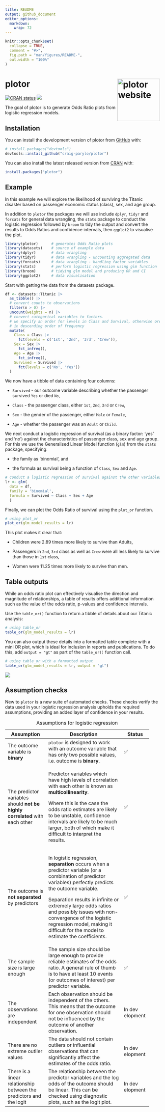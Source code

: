 ```yaml
---
title: README
output: github_document
editor_options: 
  markdown: 
    wrap: 72
---
```


<!-- README.md is generated from README.Rmd. Please edit that file -->

```r
knitr::opts_chunk$set(
  collapse = TRUE,
  comment = "#>",
  fig.path = "man/figures/README-",
  out.width = "100%"
)
```

# plotor <a href="https://craig-parylo.github.io/plotor/"><img src="man/figures/logo.png" alt="plotor website" align="right" height="138"/></a>

<!-- badges: start -->

[![CRAN
status](https://www.r-pkg.org/badges/version/plotor)](https://CRAN.R-project.org/package=plotor)
[![](https://cranlogs.r-pkg.org/badges/plotor)](https://cran.r-project.org/package=plotor)

<!-- badges: end -->

The goal of plotor is to generate Odds Ratio plots from logistic
regression models.

## Installation

You can install the development version of plotor from
[GitHub](https://github.com/) with:

``` r
# install.packages("devtools")
devtools::install_github("craig-parylo/plotor")
```

You can also install the latest released version from
[CRAN](https://CRAN.R-project.org/package=plotor) with:

``` r
install.packages("plotor")
```

## Example

In this example we will explore the likelihood of surviving the Titanic
disaster based on passenger economic status (class), sex, and age group.

In addition to `plotor` the packages we will use include `dplyr`,
`tidyr` and `forcats` for general data wrangling, the `stats` package to
conduct the logistic regression followed by `broom` to tidy the output
and convert the results to Odds Ratios and confidence intervals, then
`ggplot2` to visualise the plot.

```r
library(plotor)      # generates Odds Ratio plots
library(datasets)    # source of example data
library(dplyr)       # data wrangling
library(tidyr)       # data wrangling - uncounting aggregated data
library(forcats)     # data wrangling - handling factor variables
library(stats)       # perform logistic regression using glm function
library(broom)       # tidying glm model and producing OR and CI
library(ggplot2)     # data visualisation
```

Start with getting the data from the datasets package.

```r
df <- datasets::Titanic |> 
  as_tibble() |> 
  # convert counts to observations
  filter(n > 0) |>
  uncount(weights = n) |>
  # convert categorical variables to factors.
  # we specify an order for levels in Class and Survival, otherwise ordering
  # in descending order of frequency
  mutate(
    Class = Class |>
      fct(levels = c('1st', '2nd', '3rd', 'Crew')),
    Sex = Sex |>
      fct_infreq(),
    Age = Age |>
      fct_infreq(),
    Survived = Survived |>
      fct(levels = c('No', 'Yes'))
  )
```

We now have a tibble of data containing four columns:

-   `Survived` - our outcome variable describing whether the passenger
    survived `Yes` or died `No`,

-   `Class` - the passenger class, either `1st`, `2nd`, `3rd` or `Crew`,

-   `Sex` - the gender of the passenger, either `Male` or `Female`,

-   `Age` - whether the passenger was an `Adult` or `Child`.

We next conduct a logistic regression of survival (as a binary factor:
'yes' and 'no') against the characteristics of passenger class, sex and
age group. For this we use the Generalised Linear Model function (`glm`)
from the `stats` package, specifying:

-   the family as 'binomial', and

-   the formula as survival being a function of `Class`, `Sex` and
    `Age`.

```r
# conduct a logistic regression of survival against the other variables
lr <- glm(
  data = df, 
  family = 'binomial', 
  formula = Survived ~ Class + Sex + Age
  )
```

Finally, we can plot the Odds Ratio of survival using the `plot_or`
function.

```r
# using plot_or 
plot_or(glm_model_results = lr)
```

This plot makes it clear that:

-   Children were 2.89 times more likely to survive than Adults,

-   Passengers in `2nd`, `3rd` class as well as `Crew` were all less
    likely to survive than those in `1st` class,

-   Women were 11.25 times more likely to survive than men.

## Table outputs

While an odds ratio plot can effectively visualise the direction and
magnitude of relationships, a table of results offers additional
information such as the value of the odds ratio, p-values and confidence
intervals.

Use the `table_or()` function to return a tibble of details about our
Titanic analysis:

```r
# using table_or
table_or(glm_model_results = lr)
```

You can also output these details into a formatted table complete with a
mini OR plot, which is ideal for inclusion in reports and publications.
To do this, add `output = "gt"` as part of the `table_or()` function
call.

```r
# using table_or with a formatted output
table_or(glm_model_results = lr, output = "gt")
```

![](inst/img/table_or.png)

## Assumption checks

New to `plotor` is a new suite of automated checks. These checks verify
the data used in your logistic regression analysis upholds the required
assumptions, providing an added layer of confidence in your results.

+-------------------+-----------------------------------+----------+
| Assumption        | Description                       | Status   |
+===================+===================================+==========+
| The outcome       | `plotor` is designed to work with | ✅       |
| variable is       | an outcome variable that has only |          |
| **binary**        | two possible values, i.e. outcome |          |
|                   | is **binary**.                    |          |
+-------------------+-----------------------------------+----------+
| The predictor     | Predictor variables which have    | ✅       |
| variables should  | high levels of correlation with   |          |
| **not be highly   | each other is known as            |          |
| correlated** with | **multicollinearity**.            |          |
| each other        |                                   |          |
|                   | Where this is the case the odds   |          |
|                   | ratio estimates are likely to be  |          |
|                   | unstable, confidence intervals    |          |
|                   | are likely to be much larger,     |          |
|                   | both of which make it difficult   |          |
|                   | to interpret the results.         |          |
+-------------------+-----------------------------------+----------+
| The outcome is    | In logistic regression,           | ✅       |
| **not separated** | **separation** occurs when a      |          |
| by predictors     | predictor variable (or a          |          |
|                   | combination of predictor          |          |
|                   | variables) perfectly predicts the |          |
|                   | outcome variable.                 |          |
|                   |                                   |          |
|                   | Separation results in infinite or |          |
|                   | extremely large odds ratios and   |          |
|                   | possibly issues with              |          |
|                   | non-convergence of the logistic   |          |
|                   | regression model, making it       |          |
|                   | difficult for the model to        |          |
|                   | estimate the coefficients.        |          |
+-------------------+-----------------------------------+----------+
| The sample size   | The sample size should be large   | ✅       |
| is large enough   | enough to provide reliable        |          |
|                   | estimates of the odds ratio. A    |          |
|                   | general rule of thumb is to have  |          |
|                   | at least 10 events (or outcomes   |          |
|                   | of interest) per predictor        |          |
|                   | variable.                         |          |
+-------------------+-----------------------------------+----------+
| The observations  | Each observation should be        | In       |
| are independent   | independent of the others. This   | dev      |
|                   | means that the outcome for one    | elopment |
|                   | observation should not be         |          |
|                   | influenced by the outcome of      |          |
|                   | another observation.              |          |
+-------------------+-----------------------------------+----------+
| There are no      | The data should not contain       | In       |
| extreme outlier   | outliers or influential           | dev      |
| values            | observations that can             | elopment |
|                   | significantly affect the          |          |
|                   | estimates of the odds ratio.      |          |
+-------------------+-----------------------------------+----------+
| There is a linear | The relationship between the      | In       |
| relationship      | predictor variables and the log   | dev      |
| between the       | odds of the outcome should be     | elopment |
| predictors and    | linear. This can be checked using |          |
| the logit         | diagnostic plots, such as the     |          |
|                   | logit plot.                       |          |
+-------------------+-----------------------------------+----------+

: Assumptions for logistic regression
